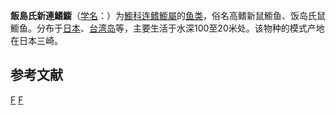 {{Speciesbox 
| taxon = Neosynchiropus ijimae
| binomial_authority = Jordan et Thompson, 1914<ref>{{FishBase_species|genus=Neosynchiropus|species=ijimae|year=2014|month=6}}</ref>
}}

'''飯島氏新連鰭䲗'''（[[学名|学名]]：{{lang|la|''Neosynchiropus ijimae''}}）为[[䲗科|䲗科]][[连鳍䲗屬|连鳍䲗屬]]的[[鱼类|鱼类]]，俗名高鳍新鼠䲗鱼、饭岛氏鼠䲗鱼。分布于[[日本|日本]]、[[台湾岛|台湾岛]]等，主要生活于水深100至20米处。该物种的模式产地在日本三崎。

== 参考文献 ==
{{reflist}}

{{Taxonbar}}
[[Category:新連鰭䲗屬|F]]
[[Category:1914年描述的魚類|F]]